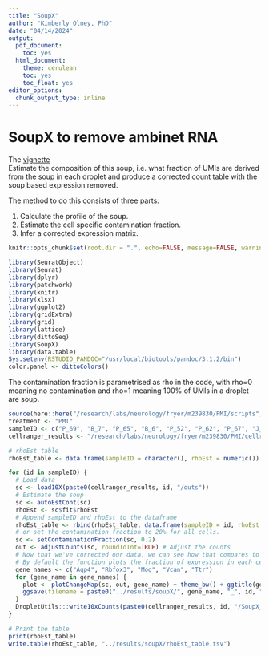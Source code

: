 ```yaml
---
title: "SoupX"
author: "Kimberly Olney, PhD"
date: "04/14/2024"
output:
  pdf_document:
    toc: yes
  html_document:
    theme: cerulean
    toc: yes
    toc_float: yes
editor_options:
  chunk_output_type: inline
---
```


# SoupX to remove ambinet RNA
The [vignette](https://rawcdn.githack.com/constantAmateur/SoupX/204b602418df12e9fdb4b68775a8b486c6504fe4/inst/doc/pbmcTutorial.html)\
Estimate the composition of this soup, i.e. what fraction of UMIs are derived from the soup in each droplet and produce a corrected count table with the soup based expression removed.\

The method to do this consists of three parts:\

1. Calculate the profile of the soup.\
2. Estimate the cell specific contamination fraction.\
3. Infer a corrected expression matrix.\

```r
knitr::opts_chunk$set(root.dir = ".", echo=FALSE, message=FALSE, warning=FALSE, background=TRUE)
```

```r
library(SeuratObject)
library(Seurat)
library(dplyr)
library(patchwork)
library(knitr)
library(xlsx)
library(ggplot2)
library(gridExtra)
library(grid)
library(lattice)
library(dittoSeq)
library(SoupX)
library(data.table)
Sys.setenv(RSTUDIO_PANDOC="/usr/local/biotools/pandoc/3.1.2/bin")
color.panel <- dittoColors()
```

The contamination fraction is parametrised as rho in the code, with rho=0 meaning no contamination and rho=1 meaning 100% of UMIs in a droplet are soup.
```r
source(here::here("/research/labs/neurology/fryer/m239830/PMI/scripts", "file_paths_and_colours.R"))
treatment <- "PMI"
sampleID <- c("P_69", "B_7", "P_65", "B_6", "P_52", "P_62", "P_67", "J_3", "J_4", "P_60", "P_71", "B_10", "B_8", "B_9", "P_68", "P_54", "P_53", "P_64", "J_2", "J_1")
cellranger_results <- "/research/labs/neurology/fryer/m239830/PMI/cellranger/"

# rhoEst table
rhoEst_table <- data.frame(sampleID = character(), rhoEst = numeric())

for (id in sampleID) {
  # Load data 
  sc <- load10X(paste0(cellranger_results, id, "/outs"))
  # Estimate the soup
  sc <- autoEstCont(sc)
  rhoEst <- sc$fit$rhoEst
  # Append sampleID and rhoEst to the dataframe
  rhoEst_table <- rbind(rhoEst_table, data.frame(sampleID = id, rhoEst = rhoEst))
  # or set the contamination fraction to 20% for all cells.
  sc <- setContaminationFraction(sc, 0.2) 
  out <- adjustCounts(sc, roundToInt=TRUE) # Adjust the counts 
  # Now that we've corrected our data, we can see how that compares to our uncorrected data. 
  # By default the function plots the fraction of expression in each cell that has been deemed to be soup.
  gene_names <- c("Aqp4", "Rbfox3", "Mog", "Vcan", "Ttr")
  for (gene_name in gene_names) {
    plot <- plotChangeMap(sc, out, gene_name) + theme_bw() + ggtitle(gene_name)
    ggsave(filename = paste0("../results/soupX/", gene_name, "_", id, ".pdf"), plot, width = 5, height = 4.5)
  }
  DropletUtils:::write10xCounts(paste0(cellranger_results, id, "/SoupX_set_fraction_20percent_integers/"), out)
}

# Print the table
print(rhoEst_table)
write.table(rhoEst_table, "../results/soupX/rhoEst_table.tsv")
```

```r
```
